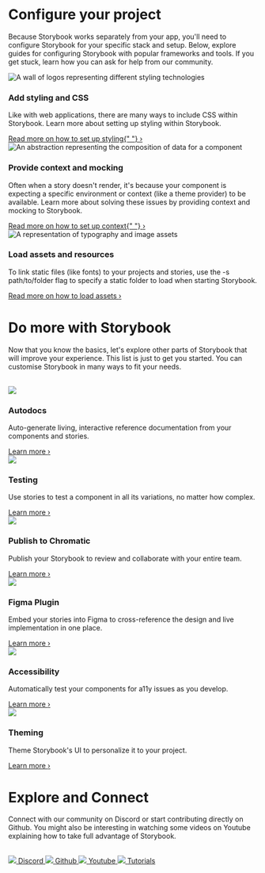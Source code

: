 

<Meta title="Configure your project" />

# Configure your project

Because Storybook works separately from your app, you'll need to configure Storybook for your specific stack and setup. Below, explore guides for configuring Storybook with popular frameworks and tools. If you get stuck, learn how you can ask for help from our community.

<section>
  <div className="section-item">
    <img
      src={Styling}
      alt="A wall of logos representing different styling technologies"
    />
    <div className="block">
      <h3>Add styling and CSS</h3>
      <p>
        Like with web applications, there are many ways to include CSS within
        Storybook. Learn more about setting up styling within Storybook.
      </p>
      <a
        href="https://storybook.js.org/docs/react/configure/styling-and-css"
        target="_blank"
      >
        Read more on how to set up styling{" "}
        <span className="chevron">&#8250;</span>
      </a>
    </div>
  </div>
  <div className="section-item">
    <img
      src={Context}
      alt="An abstraction representing the composition of data for a component"
    />
    <div className="block">
      <h3>Provide context and mocking</h3>
      <p>
        Often when a story doesn't render, it's because your component is
        expecting a specific environment or context (like a theme provider) to
        be available. Learn more about solving these issues by providing context
        and mocking to Storybook.
      </p>
      <a
        href="https://storybook.js.org/docs/react/writing-stories/decorators#context-for-mocking"
        target="_blank"
      >
        Read more on how to set up context{" "}
        <span className="chevron">&#8250;</span>
      </a>
    </div>
  </div>
  <div className="section-item">
    <img src={Assets} alt="A representation of typography and image assets" />
    <div className="block">
      <h3>Load assets and resources</h3>
      <p>
        To link static files (like fonts) to your projects and stories, use the
        -s path/to/folder flag to specify a static folder to load when starting
        Storybook.
      </p>
      <a href="https://storybook.js.org/docs/" target="_blank">
        Read more on how to load assets <span className="chevron">&#8250;</span>
      </a>
    </div>
  </div>
</section>

# Do more with Storybook

Now that you know the basics, let's explore other parts of Storybook that will improve your experience. This list is just to get you started. You can customise Storybook in many ways to fit your needs.

<br />

<section>
  <div className="features-grid-container">
    <div className="grid-item">
      <img src={Document} />
      <h3>Autodocs</h3>
      <p>
        Auto-generate living, interactive reference documentation from your
        components and stories.
      </p>
      <a
        href="https://storybook.js.org/docs/react/writing-docs/autodocs"
        target="_blank"
      >
        Learn more <span className="chevron">&#8250;</span>
      </a>
    </div>
    <div className="grid-item">
      <img src={Checkmark} />
      <h3>Testing</h3>
      <p>
        Use stories to test a component in all its variations, no matter how
        complex.
      </p>
      <a
        href="https://storybook.js.org/docs/react/writing-tests/introduction"
        target="_blank"
      >
        Learn more <span className="chevron">&#8250;</span>
      </a>
    </div>
    <div className="grid-item">
      <img src={Chromatic} />
      <h3>Publish to Chromatic</h3>
      <p>
        Publish your Storybook to review and collaborate with your entire team.
      </p>
      <a
        href="https://storybook.js.org/docs/react/sharing/publish-storybook#publish-storybook-with-chromatic"
        target="_blank"
      >
        Learn more <span className="chevron">&#8250;</span>
      </a>
    </div>
    <div className="grid-item">
      <img src={Figma} />
      <h3>Figma Plugin</h3>
      <p>
        Embed your stories into Figma to cross-reference the design and live
        implementation in one place.
      </p>
      <a
        href="https://storybook.js.org/docs/react/sharing/design-integrations#embed-storybook-in-figma-with-the-plugin"
        target="_blank"
      >
        Learn more <span className="chevron">&#8250;</span>
      </a>
    </div>
    <div className="grid-item">
      <img src={Accessibility} />
      <h3>Accessibility</h3>
      <p>Automatically test your components for a11y issues as you develop.</p>
      <a
        href="https://storybook.js.org/docs/react/writing-tests/accessibility-testing"
        target="_blank"
      >
        Learn more <span className="chevron">&#8250;</span>
      </a>
    </div>
    <div className="grid-item">
      <img src={Typography} />
      <h3>Theming</h3>
      <p>
        Theme Storybook's UI to personalize it to your project.
      </p>
      <a href="https://storybook.js.org/docs/react/configure/theming" target="_blank">
        Learn more <span className="chevron">&#8250;</span>
      </a>
    </div>
  </div>
</section>

# Explore and Connect

Connect with our community on Discord or start contributing directly on Github. You might also be interesting in watching some videos on Youtube explaining how to take full advantage of Storybook.

<br />

<section>
  <div className="card-grid-container">
    <a
      className="explore-card"
      href="https://discord.gg/storybook"
      target="_blank"
    >
      <img src={Discord} />
      <span>Discord</span>
    </a>
    <a
      className="explore-card"
      href="https://github.com/storybookjs/storybook"
      target="_blank"
    >
      <img src={Github} />
      <span>Github</span>
    </a>
    <a
      className="explore-card"
      href="https://www.youtube.com/@chromaticui"
      target="_blank"
    >
      <img src={Youtube} />
      <span>Youtube</span>
    </a>
    <a
      className="explore-card"
      href="https://storybook.js.org/tutorials/"
      target="_blank"
    >
      <img src={Tutorials} />
      <span>Tutorials</span>
    </a>
  </div>
</section>

<style>
  {`
  section {
    margin-bottom: 64px;
  }

  section img {
    border-radius: 10px;
    max-height: 170px;
  }

  .section-item {
    width: 100%;
    margin-bottom: 20px;
    width: 100%;
    display: flex;
    gap: 18px;
    align-items: center;
  }

  .section-item a,
  .grid-item a {
    font-size: 13px;
    transition: transform 150ms ease-out,color 150ms ease-out;
  }

  .section-item a > p,
  .grid-item a > p {
    all: unset;
  }

  .block {
    flex: 1;
    margin-left: 10px;
  }

  .chevron {
    margin-left: 5px;
  }

  .features-grid-container {
    display: grid;
    grid-template-columns: repeat(3, 1fr);
    grid-gap: 40px 20px;
  }

  .grid-item img {
    max-height: 48px;
    margin-bottom: 12px;
  }

  .card-grid-container {
    display: grid;
    grid-template-columns: repeat(4, 1fr);
    grid-gap: 20px;
  }

  .explore-card {
    border-radius: 8px;
    border: 2px solid #00000010;
    padding: 20px;
    display: grid;
    justify-content: center;
    font-weight: 700;
    transition: background 150ms ease-out, border 150ms ease-out, transform 150ms ease-out;
    color: #333333;
    gap: 8px;
  }

  .explore-card:hover {
    border-color: #1EA7FD50;
    transform: translate3d(0, -3px, 0);
    box-shadow: rgba(0, 0, 0, 0.08) 0 3px 10px 0;
  }

  .explore-card:active {
    border-color: #1EA7FD;
    transform: translate3d(0, 0, 0);
  }

  section h3 {
    font-size: 16px !important;
  }

  .card-background {
    width: 100%;
    height: 150px;
    background-color: #ccc;
  }

  @media screen and (max-width: 600px) {
    .section-item {
      flex-direction: column;
      align-items: flex-start;
    }
    .block {
      margin-left: 0;
      margin-top: 10px;
    }
    .features-grid-container {
      grid-template-columns: repeat(1, 1fr);
    }
    .card-grid-container {
      grid-template-columns: repeat(2, 1fr);
    }
  }
  `}
</style>
